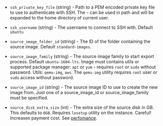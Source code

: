 <!-- Code generated from the comments of the Config struct in post-processor/yandex-export/post-processor.go; DO NOT EDIT MANUALLY -->

- `ssh_private_key_file` (string) - Path to a PEM encoded private key file to use to authenticate with SSH.
  The `~` can be used in path and will be expanded to the home directory
  of current user.

- `ssh_username` (string) - The username to connect to SSH with. Default `ubuntu`

- `source_image_folder_id` (string) - The ID of the folder containing the source image. Default `standard-images`.

- `source_image_family` (string) - The source image family to start export process. Default `ubuntu-1604-lts`.
  Image must contains utils or supported package manager: `apt` or `yum` -
  requires `root` or `sudo` without password.
  Utils: `qemu-img`, `aws`. The `qemu-img` utility requires `root` user or
  `sudo` access without password.

- `source_image_id` (string) - The source image ID to use to create the new image from. Just one of a source_image_id or
  source_image_family must be specified.

- `source_disk_extra_size` (int) - The extra size of the source disk in GB. This defaults to `0GB`.
  Requires `losetup` utility on the instance. Careful! Increases payment cost.
  See [perfomance](https://cloud.yandex.com/docs/compute/concepts/disk#performance).
